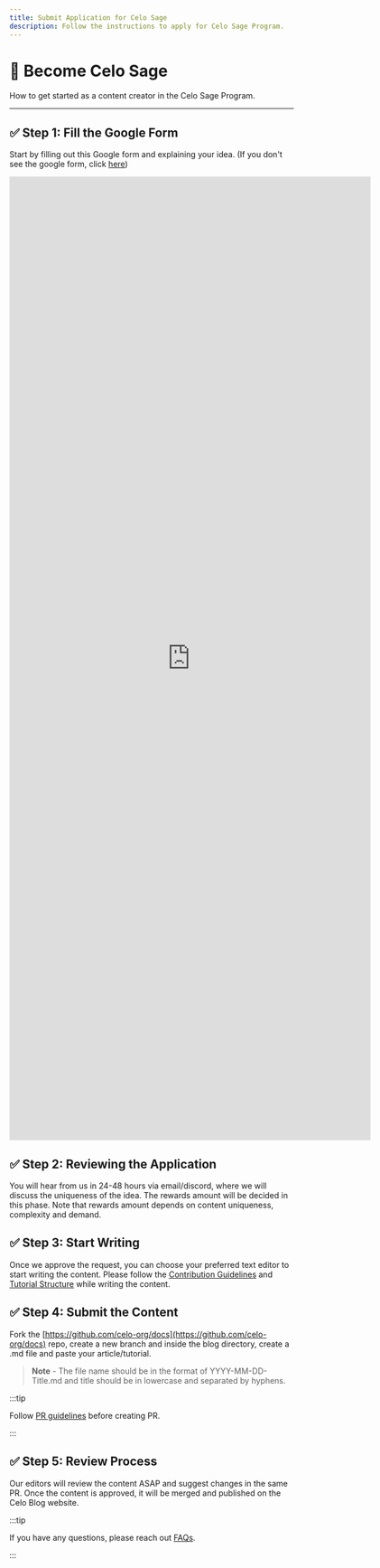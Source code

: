 ```yaml
---
title: Submit Application for Celo Sage
description: Follow the instructions to apply for Celo Sage Program.
---
```


# 🌱 Become Celo Sage

How to get started as a content creator in the Celo Sage Program.

---

## ✅ Step 1: Fill the Google Form

Start by filling out this Google form and explaining your idea. (If you don't see the google form, click [here](https://forms.gle/BAwSsvCqmrHo8gvb9))

<div style={{position: "relative", paddingBottom: "56.25%", paddingTop: 25, height: 0}}>
  <iframe style={{position: "absolute", top: 0, left: 0, width: "100%", height: "100%"}} src="https://docs.google.com/forms/d/e/1FAIpQLSebVZvLU0XvFQ2yW6Kmgu8n6Lu6aTdoIQAv41n5b-j-uH-IOQ/viewform?embedded=true" width="640" height="1706" frameborder="0" marginheight="0" marginwidth="0">Loading…</iframe>
</div>

## ✅ Step 2: Reviewing the Application

You will hear from us in 24-48 hours via email/discord, where we will discuss the uniqueness of the idea. The rewards amount will be decided in this phase. Note that rewards amount depends on content uniqueness, complexity and demand.

## ✅ Step 3: Start Writing

Once we approve the request, you can choose your preferred text editor to start writing the content. Please follow the [Contribution Guidelines](/community/celo-sage/contribution-guidelines) and [Tutorial Structure](/community/celo-sage/tutorial-structure) while writing the content.

## ✅ Step 4: Submit the Content

Fork the [https://github.com/celo-org/docs](https://github.com/celo-org/docs) repo, create a new branch and inside the blog directory, create a .md file and paste your article/tutorial.

> **Note** - The file name should be in the format of YYYY-MM-DD-Title.md and title should be in lowercase and separated by hyphens.

:::tip

Follow [PR guidelines](/community/celo-sage/contribution-guidelines#how-to-create-a-pr) before creating PR.

:::

## ✅ Step 5: Review Process 

Our editors will review the content ASAP and suggest changes in the same PR. Once the content is approved, it will be merged and published on the Celo Blog website.

:::tip

If you have any questions, please reach out [FAQs](/community/celo-sage/faq).

:::
